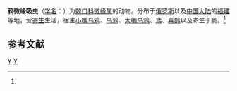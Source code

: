 {{Speciesbox
| taxon = Microparyphium corvi
| binomial_authority = (Ozaki, 1923)<ref name='id10124'>{{cite web| url =http://www.bioinfo.cn/db05/BjdwSpecies.php?action=view&id=10124| title =鸦微缘吸虫| work =《中国动物物种编目数据库》| publisher =中国科学院微生物研究所| author =中国科学院动物研究所| accessdate =2009-04-16| deadurl =yes| archiveurl =https://web.archive.org/web/20160305074807/http://www.bioinfo.cn/db05/BjdwSpecies.php?action=view&id=10124| archivedate =2016-03-05}}</ref>
}}

'''鸦微缘吸虫'''（[[学名|学名]]：{{lang|la|''Microparyphium corvi''}}）为[[棘口科|棘口科]][[微缘属|微缘属]]的动物。分布于[[俄罗斯|俄罗斯]]以及[[中国大陆|中国大陆]]的[[福建|福建]]等地，营[[寄生|寄生]]生活，宿主[[小嘴乌鸦|小嘴乌鸦]]、[[乌鸦|乌鸦]]、[[大嘴乌鸦|大嘴乌鸦]]、[[鸢|鸢]]、[[喜鹊|喜鹊]]以及寄生于肠。<ref name='id10124'/>

== 参考文献 ==
{{reflist}}

{{吸虫小作品}}
{{taxonbar}}
[[Category:_1923年描述的动物|Y]]
[[Category:微缘属|Y]]